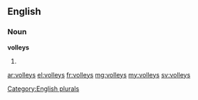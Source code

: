 ==English==

===Noun===
'''volleys'''

# {{plural of|[[volley]]}}

[[Category:English plurals]]

[[ar:volleys]]
[[el:volleys]]
[[fr:volleys]]
[[mg:volleys]]
[[my:volleys]]
[[sv:volleys]]